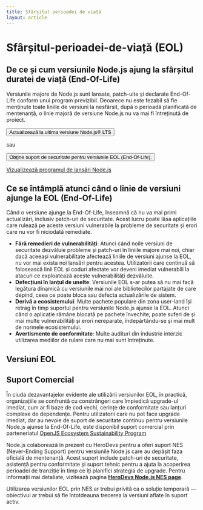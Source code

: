 ```yaml
---
title: Sfârșitul perioadei de viață
layout: article
---
```


# Sfârșitul-perioadei-de-viață (EOL)

## De ce și cum versiunile Node.js ajung la sfârșitul duratei de viață (End-Of-Life)

Versiunile majore de Node.js sunt lansate, patch-uite și declarate End-Of-Life conform unui program previzibil. Deoarece nu este fezabil să fie menținute toate liniile de versiuni la nesfârșit, după o perioadă planificată de mentenanță, o linie majoră de versiune Node.js nu va mai fi întreținută de proiect.

<div className="flex flex-col items-start gap-4 xl:flex-row xl:items-center">
  <Button kind="primary" href="/download" className="flex-1">
    <span>Actualizează la ultima versiune Node.js® LTS</span>
  </Button>

  <span>sau</span>

  <Button as="a" kind="avertizare" href="/esp/herodevs" className="flex-1">
    <span>Obține suport de securitate pentru versiunile EOL (End-Of-Life).</span>
  </Button>
</div>

[Vizualizează programul de lansări Node.js](/about/releases/)

## Ce se întâmplă atunci când o linie de versiuni ajunge la EOL (End-Of-Life)

Când o versiune ajunge la End-Of-Life, înseamnă că nu va mai primi actualizări, inclusiv patch-uri de securitate. Acest lucru poate lăsa aplicațiile care rulează pe aceste versiuni vulnerabile la probleme de securitate și erori care nu vor fi niciodată remediate.

- **Fără remedieri de vulnerabilități**: Atunci când noile versiuni de securitate dezvăluie probleme și patch-uri în liniile majore mai noi, chiar dacă aceeași vulnerabilitate afectează liniile de versiuni ajunse la EOL, nu vor mai exista noi lansări pentru acestea. Utilizatorii care continuă să folosească linii EOL și coduri afectate vor deveni imediat vulnerabili la atacuri ce exploatează aceste vulnerabilități dezvăluite.
- **Defecțiuni în lanțul de unelte**: Versiunile EOL s-ar putea să nu mai facă legătura dinamică cu versiunile mai noi ale bibliotecilor partajate de care depind, ceea ce poate bloca sau defecta actualizările de sistem.
- **Derivă a ecosistemului**: Multe pachete populare din zona user-land își retrag în timp suportul pentru versiunile Node.js ajunse la EOL. Atunci când o aplicație rămâne blocată pe pachete învechite, poate suferi de și mai multe vulnerabilități și erori nereparate, îndepărtându-se și mai mult de normele ecosistemului.
- **Avertismente de conformitate**: Multe audituri din industrie interzic utilizarea mediilor de rulare care nu mai sunt întreținute.

## Versiuni EOL

<EOLReleaseTable />

## Suport Comercial

În ciuda dezavantajelor evidente ale utilizării versiunilor EOL, în practică, organizațiile se confruntă cu constrângeri care împiedică upgrade-ul imediat, cum ar fi baze de cod vechi, cerințe de conformitate sau lanțuri complexe de dependențe. Pentru utilizatorii care nu pot face upgrade imediat, dar au nevoie de suport de securitate continuu pentru versiunile Node.js ajunse la End-Of-Life, este disponibil suport comercial prin parteneriatul [OpenJS Ecosystem Sustainability Program](https://openjsf.org/blog/ecosystem-sustainability-program)

Node.js colaborează în prezent cu HeroDevs pentru a oferi suport NES (Never-Ending Support) pentru versiunile Node.js care au depășit faza oficială de mentenanță. Acest suport include patch-uri de securitate, asistență pentru conformitate și suport tehnic pentru a ajuta la acoperirea perioadei de tranziție în timp ce îți planifici strategia de upgrade. Pentru informații mai detaliate, vizitează pagina [**HeroDevs Node.js NES page**](https://nodejs.org/esp/herodevs).

Utilizarea versiunilor EOL prin NES ar trebui privită ca o soluție temporară — obiectivul ar trebui să fie întotdeauna trecerea la versiuni aflate în suport activ.
